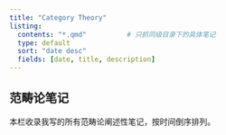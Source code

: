 ```yaml
---
title: "Category Theory"
listing:
  contents: "*.qmd"          # 只抓同级目录下的具体笔记
  type: default
  sort: "date desc"
  fields: [date, title, description]
---
```


## 范畴论笔记

本栏收录我写的所有范畴论阐述性笔记，按时间倒序排列。
